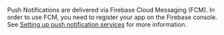 Push Notifications are delivered via Firebase Cloud Messaging (FCM). In order to use FCM, you need to register your app on the Firebase console. See [Setting up push notification services](/gen1/[platform/prev/build-a-backend/push-notifications/set-up-push-service/) for more information.
